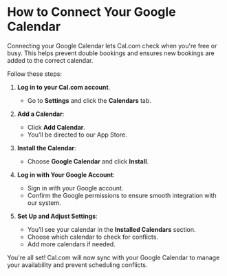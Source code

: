 # How to Connect Your Google Calendar

Connecting your Google Calendar lets Cal.com check when you're free or busy. This helps prevent double bookings and ensures new bookings are added to the correct calendar.

Follow these steps:

1. **Log in to your Cal.com account**.  
   - Go to **Settings** and click the **Calendars** tab.

2. **Add a Calendar**:  
   - Click **Add Calendar**.  
   - You’ll be directed to our App Store.

3. **Install the Calendar**:  
   - Choose **Google Calendar** and click **Install**.

4. **Log in with Your Google Account**:  
   - Sign in with your Google account.  
   - Confirm the Google permissions to ensure smooth integration with our system.

5. **Set Up and Adjust Settings**:  
   - You’ll see your calendar in the **Installed Calendars** section.  
   - Choose which calendar to check for conflicts.  
   - Add more calendars if needed.

You're all set! Cal.com will now sync with your Google Calendar to manage your availability and prevent scheduling conflicts.
